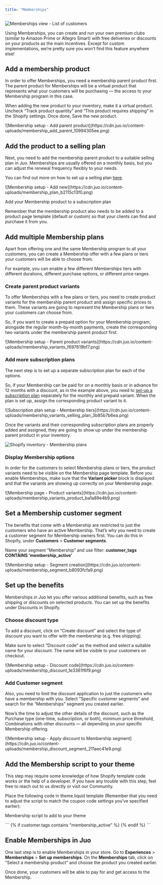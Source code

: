 ```yaml
---
title: "Memberships"
---
```


![Memberships view - List of customers](https://cdn.juo.io/content-uploads/Memberships_4307646bbf.png)

Using Memberships, you can create and run your own premium clubs (similar to Amazon Prime or Allegro Smart) with free deliveries or discounts on your products as the main incentives. Except for custom implementations, we’re pretty sure you won’t find this feature anywhere else!

## Add a membership product

In order to offer Memberships, you need a membership parent product first. The parent product for Memberships will be a virtual product that represents what your customers will be purchasing — the access to your Membership program in this case.

When adding the new product to your inventory, make it a virtual product. Uncheck “Track product quantity” and “This product requires shipping” in the Shopify settings. Once done, Save the new product.

<Frame caption="Add a virtual parent product for your Membership">
  ![Membership setup - Add parent
  product](https://cdn.juo.io/content-uploads/membership_add_parent_10994305ee.png)
</Frame>

## Add the product to a selling plan

Next, you need to add the membership parent product to a suitable selling plan in Juo. Memberships are usually offered on a monthly basis, but you can adjust the renewal frequency flexibly to your needs.

You can find out more on how to set up a selling plan [here](/docs/creating-subscription-plan).

<Frame caption="Add your Membership product to a subscription plan">
  ![Membership setup - Add
  new](https://cdn.juo.io/content-uploads/membership_plan_b2115c13f0.png)
</Frame>

Add your Membership product to a subscription plan

Remember that the membership product also needs to be added to a product page template (default or custom) so that your clients can find and purchase it from you.

## Add multiple Membership plans

Apart from offering one and the same Membership program to all your customers, you can create a Membership offer with a few plans or tiers your customers will be able to choose from.

For example, you can enable a few different Memberships tiers with different durations, different purchase options, or different price ranges.

### Create parent product variants

To offer Memberships with a few plans or tiers, you need to create product variants for the membership parent product and assign specific prices to them. These variants are going to represent the Membership plans or tiers your customers can choose from.

So, if you want to create a prepaid option for your Membership program, alongside the regular month-by-month payments, create the corresponding two variants under the membership parent product first.

<Frame>
  ![Membership setup - Parent product
  variants](https://cdn.juo.io/content-uploads/membership_variants_f697619bf7.png)
</Frame>

### Add more subscription plans

The next step is to set up a separate subscription plan for each of the options.

So, if your Membership can be paid for on a monthly basis or in advance for 12 months with a discount, as in the example above, you need to [set-up a subscription plan](https://juo.io/guides/creating-subscription-plan) separately for the monthly and prepaid variant. When the plan is set up, assign the corresponding product variant to it.

<Frame>
  ![Subscription plan setup - Membership
  tiers](https://cdn.juo.io/content-uploads/membership_variants_selling_plan_3b85b7b6ea.png)
</Frame>

Once the variants and their corresponding subscription plans are properly added and assigned, they are going to show up under the membership parent product in your inventory.

![Shopify inventory - Membership plans](https://cdn.juo.io/content-uploads/membership_variants_purchase_options_85f1620795.png)

### Display Membership options

In order for the customers to select Membership plans or tiers, the product variants need to be visible on the Membership page template. Before you enable Memberships, make sure that the **Variant picker** block is displayed and that the variants are showing up correctly on your Membership page.

<Frame>
  ![Membership page - Product
  variants](https://cdn.juo.io/content-uploads/membership_variants_product_ba1a89e4b9.png)
</Frame>

## Set a Membership customer segment

The benefits that come with a Membership are restricted to just the customers who have an active Membership. That’s why you need to create a customer segment for Membership owners first. You can do this in Shopify, under **Customers** > **Customer segments**.

Name your segment “Membership” and use filter: **customer_tags CONTAINS ‘membership_active’**

<Frame caption="Use membership_active tag to set up the segment">
  ![Membership setup - Segment
  creation](https://cdn.juo.io/content-uploads/membership_segment_b8093fcfa9.png)
</Frame>

## Set up the benefits

Memberships in Juo let you offer various additional benefits, such as free shipping or discounts on selected products. You can set up the benefits under Discounts in Shopify.

### Choose discount type

To add a discount, click on “Create discount” and select the type of discount you want to offer with the membership (e.g. free shipping).

Make sure to select “Discount code” as the method and select a suitable name for your discount. The name will be visible to your customers on checkout.

<Frame caption="Specify the details of your Membership benefit">
  ![Membership setup - Discount
  code](https://cdn.juo.io/content-uploads/membership_discount_1e3361f6f9.png)
</Frame>

### Add Customer segment

Also, you need to limit the discount application to just the customers who have a membership with you. Select “Specific customer segments” and search for the “Memberships” segment you created earlier.

Now’s the time to adjust the other details of the discount, such as the Purchase type (one-time, subscription, or both), minimum price threshold, Combinations with other discounts — all depending on your specific Membership offering.

<Frame caption="Apply the discount to your Members only">
  ![Membership setup - Apply discount to Membership
  segment](https://cdn.juo.io/content-uploads/membership_discount_segment_211aec41e9.png)
</Frame>

## Add the Membership script to your theme

This step may require some knowledge of how Shopify template code works or the help of a developer. If you have any trouble with this step, feel free to reach out to us directly or visit our Community.

Place the following code in theme.liquid template (Remember that you need to adjust the script to match the coupon code settings you’ve specified earlier):

Membership script to add to your theme

<Frame caption:"Membership script to add to your theme">
```
{%  if customer.tags contains "membership_active" %}
<script type="text/javascript">
  (function () {
    var MIN_CART_AMOUNT = 50;
    var COUPON_NAME = "COUPON";

    fetch("/cart.json").then((response) => response.json()).then(function (cart) {
      if (cart.total_price >= MIN_CART_AMOUNT * 100) {
        document.querySelectorAll('[href="/checkout"]').forEach(function (el) {
          el.href = "/checkout?discount=" + COUPON_NAME;
        });


        document.querySelectorAll('[action="/cart"]').forEach(function (form) {
          var input = form.querySelector('[name="discount"]');
          if (input == null) {
            input = document.createElement("input");
            input.type = "hidden";
            input.name = "discount";
            form.append(input);
          }


          input.value = COUPON_NAME;
        });
      }
    });

})();

</script>
{% endif %}
```
</Frame>

## Enable Memberships in Juo

One last step is to enable Memberships in your store. Go to **Experiences** > **Memberships** > **Set up memberships**. On the **Memberships** tab, click on “Select a membership product” and choose the product you created earlier.

Once done, your customers will be able to pay for and get access to the Membership.
